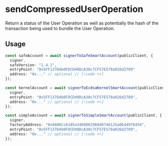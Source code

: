 # sendCompressedUserOperation

Return a status of the User Operation as well as potentially the hash of the transaction being used to bundle the User Operation.

## Usage


```ts
const safeAccount = await signerToSafeSmartAccount(publicClient, {
  signer,
  safeVersion: "1.4.1",
  entryPoint: "0x5FF137D4b0FDCD49DcA30c7CF57E578a026d2789"
  address: "0x..." // optional // [!code ++]
});
```

```ts
const kernelAccount = await signerToEcdsaKernelSmartAccount(publicClient, {
  signer,
  entryPoint: "0x5FF137D4b0FDCD49DcA30c7CF57E578a026d2789",
  address: "0x..." // optional // [!code ++]
});
```

```ts
const simpleAccount = await signerToSimpleSmartAccount(publicClient, {
  signer,
  factoryAddress: "0x9406Cc6185a346906296840746125a0E44976454",
  entryPoint: "0x5FF137D4b0FDCD49DcA30c7CF57E578a026d2789",
  address: "0x..." // optional // [!code ++]
});
```